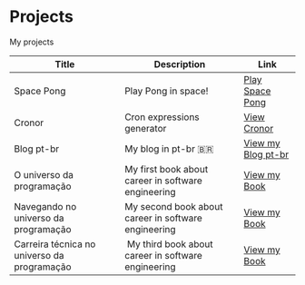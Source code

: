 # Projects

My projects

| Title                                       | Description                                         | Link                                                                                |
| ------------------------------------------- | --------------------------------------------------- | ----------------------------------------------------------------------------------- |
| Space Pong                                  | Play Pong in space!                                 | [Play Space Pong](https://woliveiras.github.io/space-pong/Web/)                     |
| Cronor                                      | Cron expressions generator                          | [View Cronor](https://woliveiras.github.io/cronor/)                                 |
| Blog pt-br                                  | My blog in pt-br 🇧🇷                                 | [View my Blog pt-br](https://woliveiras.com.br/)                                    |
| O universo da programação                   | My first book about career in software engineering  | [View my Book](https://www.casadocodigo.com.br/products/livro-universo-programacao) |
| Navegando no universo da programação        | My second book about career in software engineering | [View my Book](https://www.casadocodigo.com.br/products/livro-navegando-universo)   |
| Carreira técnica no universo da programação |  My third book about career in software engineering | [View my Book](https://www.casadocodigo.com.br/products/livro-carreira-tecnica)     |
